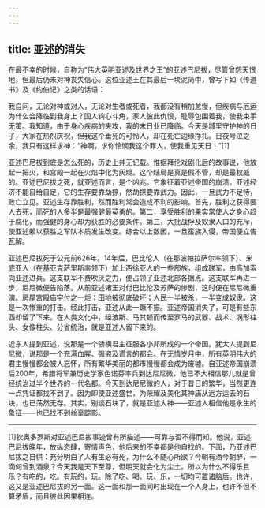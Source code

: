 ```yaml
---
---
---
```

title: 亚述的消失
---




在最不幸的时候，自称为“伟大英明亚述及世界之王”的亚述巴尼拔，尽管曾怨天恨地，但最后仍未对神丧失信心。这位亚述王在其最后一块泥简中，曾写下如《传道书》及《约伯记》之类的话语：

我自问，无论对神或对人，无论对生者或死者，我都没有稍加怠慢，但疾病与厄运为什么会降临到我身上？国人钩心斗角，家人彼此仇恨，耻辱包围着我，使我束手无策。我知道，由于身心疾病的夹攻，我的末日业已降临。今天是城里守护神的日子，大家在热烈庆祝，但我这个垂死的可怜人，却在死亡边缘挣扎。日夜号泣之余，我只有这样求神：“神啊，求你怜悯我这个罪人，使我重见天日！”[1]



亚述巴尼拔到底是怎么死的，历史上并无记载。惟据拜伦戏剧化后的故事说，他放起一把火，和宫殿一起在火焰中化为灰烬。这个结局是真是假不管，却是最权威的。亚述巴尼拔之死，就亚述而言，是个凶兆。它象征着亚述帝国的崩溃。亚述经济不能自给自足，它的生存要靠劫掠，然劫掠要靠武力。因此，一旦武力不足恃，败亡立见。亚述生存靠胜利，然而胜利常会造成不利的影响。首先，胜利之获得要人去死，而死的人多半是最强健最英勇的。第二，享受胜利的果实常使人之身心趋于腐化，而强健的身心却为获胜的必要条件。第三，大批战俘及奴隶人口的充斥，使亚述赖以获胜之军队本质发生改变。综合以上数因，一旦蛮族入侵，帝国便立告瓦解。

亚述巴尼拔死于公元前626年。14年后，巴比伦人（在那波帕拉萨尔率领下）、米底亚人（在基亚克萨里斯率领下）加上西徐亚人的一些部族，组成联军，由高加索向亚述进兵。这支联军不费吹灰之力，便占领了亚述北部各据点。这支联军再进一步，尼尼微便告陷落。从前亚述诸王对付巴比伦及苏萨的惨剧，这时便在尼尼微重演。房屋宫殿庙宇付之一炬；田地被彻底破坏；人民一半被杀，一半变成奴隶。这是一次惨重的打击。经此打击，亚述从此一蹶不振。亚述帝国消失了，可是有些东西却留了下来。在人类文化中，经波斯、马其顿而传至罗马的武器、战术、涡形柱头、女像柱头、分省统治，就是亚述人留下来的。

近东人提到亚述，说那是一个骄横君主征服各小邦所成的一个帝国。犹太人提到尼尼微，说那是一个充满血腥、强盗及谎言的都会。在无情岁月中，所有英明伟大的君主慢慢都会被人忘怀，所有繁华美丽的都市慢慢都会成为废墟。自亚述帝国崩溃后200年，希腊将军兼历史学家色诺芬率兵到达尼尼微，他已不大相信那儿就是曾经统治过半个世界的一代名都。今天到达尼尼微的人，对于昔日的繁华，当然更连一点凭证都找不到了。因为即使亚述盛世，为荣耀及美化其神庙从远方运去的石块，也已荡然无存。其实，别谈石块了，就是亚述大神——亚述人相信他是永生的象征——也已找不到丝毫踪影。



* * *



[1]狄奥多罗斯对亚述巴尼拔事迹曾有所描述——可靠与否不得而知。他说，亚述巴尼拔晚年，放纵恣肆，寄情声色，他后来的不幸都是他自找的。下面，乃亚述巴尼拔之自供：充分明白了人有生必有死，为什么不随心所欲？今朝有酒今朝醉，一滴何曾到酒泉？今天我是天下至尊，但明天就会化为尘土。所以为什么不得乐且乐？有吃的，吃。有玩的，玩。除了吃、喝、玩、乐，一切均可置诸脑后。也许，这又是亚述巴尼拔的另一面。这一面和那一面同时出现在一个人身上，也许不但不算矛盾，而且彼此因果相连。